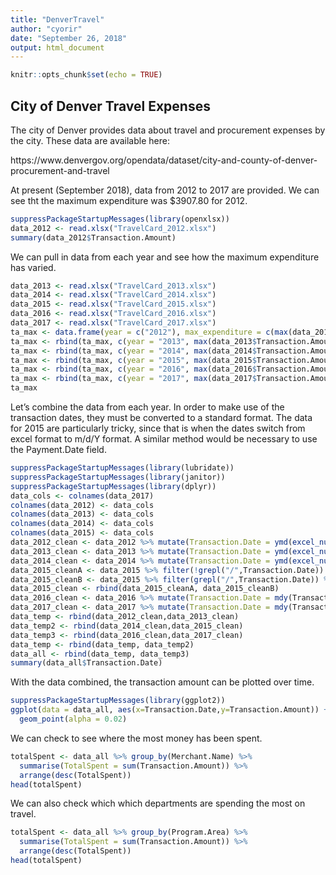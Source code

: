 ```yaml
---
title: "DenverTravel"
author: "cyorir"
date: "September 26, 2018"
output: html_document
---
```


```r
knitr::opts_chunk$set(echo = TRUE)
```

## City of Denver Travel Expenses

The city of Denver provides data about travel and procurement expenses by the city. These data are available here:

https://www.denvergov.org/opendata/dataset/city-and-county-of-denver-procurement-and-travel

At present (September 2018), data from 2012 to 2017 are provided. We can see tht the maximum expenditure was $3907.80 for 2012.

```r
suppressPackageStartupMessages(library(openxlsx))
data_2012 <- read.xlsx("TravelCard_2012.xlsx")
summary(data_2012$Transaction.Amount)
```

We can pull in data from each year and see how the maximum expenditure has varied.

```r
data_2013 <- read.xlsx("TravelCard_2013.xlsx")
data_2014 <- read.xlsx("TravelCard_2014.xlsx")
data_2015 <- read.xlsx("TravelCard_2015.xlsx")
data_2016 <- read.xlsx("TravelCard_2016.xlsx")
data_2017 <- read.xlsx("TravelCard_2017.xlsx")
ta_max <- data.frame(year = c("2012"), max_expenditure = c(max(data_2012$Transaction.Amount)), stringsAsFactors = FALSE)
ta_max <- rbind(ta_max, c(year = "2013", max(data_2013$Transaction.Amount)))
ta_max <- rbind(ta_max, c(year = "2014", max(data_2014$Transaction.Amount)))
ta_max <- rbind(ta_max, c(year = "2015", max(data_2015$Transaction.Amount)))
ta_max <- rbind(ta_max, c(year = "2016", max(data_2016$Transaction.Amount)))
ta_max <- rbind(ta_max, c(year = "2017", max(data_2017$Transaction.Amount)))
ta_max
```

Let's combine the data from each year. In order to make use of the transaction dates, they must be converted to a standard format. The data for 2015 are particularly tricky, since that is when the dates switch from excel format to m/d/Y format. A similar method would be necessary to use the Payment.Date field.

```r
suppressPackageStartupMessages(library(lubridate))
suppressPackageStartupMessages(library(janitor))
suppressPackageStartupMessages(library(dplyr))
data_cols <- colnames(data_2017)
colnames(data_2012) <- data_cols
colnames(data_2013) <- data_cols
colnames(data_2014) <- data_cols
colnames(data_2015) <- data_cols
data_2012_clean <- data_2012 %>% mutate(Transaction.Date = ymd(excel_numeric_to_date(as.numeric(Transaction.Date))))
data_2013_clean <- data_2013 %>% mutate(Transaction.Date = ymd(excel_numeric_to_date(as.numeric(Transaction.Date))))
data_2014_clean <- data_2014 %>% mutate(Transaction.Date = ymd(excel_numeric_to_date(as.numeric(Transaction.Date))))
data_2015_cleanA <- data_2015 %>% filter(!grepl("/",Transaction.Date)) %>% mutate(Transaction.Date = ymd(excel_numeric_to_date(as.numeric(Transaction.Date))))
data_2015_cleanB <- data_2015 %>% filter(grepl("/",Transaction.Date)) %>% mutate(Transaction.Date = mdy(Transaction.Date))
data_2015_clean <- rbind(data_2015_cleanA, data_2015_cleanB)
data_2016_clean <- data_2016 %>% mutate(Transaction.Date = mdy(Transaction.Date))
data_2017_clean <- data_2017 %>% mutate(Transaction.Date = mdy(Transaction.Date))
data_temp <- rbind(data_2012_clean,data_2013_clean)
data_temp2 <- rbind(data_2014_clean,data_2015_clean)
data_temp3 <- rbind(data_2016_clean,data_2017_clean)
data_temp <- rbind(data_temp, data_temp2)
data_all <- rbind(data_temp, data_temp3)
summary(data_all$Transaction.Date)
```

With the data combined, the transaction amount can be plotted over time.

```r
suppressPackageStartupMessages(library(ggplot2))
ggplot(data = data_all, aes(x=Transaction.Date,y=Transaction.Amount)) +
  geom_point(alpha = 0.02)
```

We can check to see where the most money has been spent.

```r
totalSpent <- data_all %>% group_by(Merchant.Name) %>%
  summarise(TotalSpent = sum(Transaction.Amount)) %>%
  arrange(desc(TotalSpent))
head(totalSpent)
```

We can also check which which departments are spending the most on travel.

```r
totalSpent <- data_all %>% group_by(Program.Area) %>%
  summarise(TotalSpent = sum(Transaction.Amount)) %>%
  arrange(desc(TotalSpent))
head(totalSpent)
```